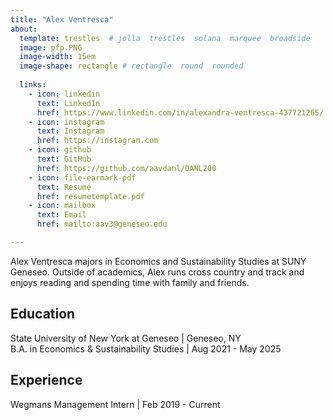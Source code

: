 ```yaml
---
title: "Alex Ventresca"
about:
  template: trestles  # jolla  trestles  solana  marquee  broadside
  image: pfp.PNG
  image-width: 15em
  image-shape: rectangle # rectangle  round  rounded
  
  links:
    - icon: linkedin
      text: LinkedIn
      href: https://www.linkedin.com/in/alexandra-ventresca-437721265/ 
    - icon: instagram
      text: Instagram
      href: https://instagram.com
    - icon: github
      text: GitHub
      href: https://github.com/aavdanl/DANL200
    - icon: file-earmark-pdf
      text: Resumé
      href: resumetemplate.pdf
    - icon: mailbox
      text: Email
      href: mailto:aav3@geneseo.edu

---
```



Alex Ventresca majors in Economics and Sustainability Studies at SUNY Geneseo. Outside of academics, Alex runs cross country and track and enjoys reading and spending time with family and friends.

## Education

State University of New York at Geneseo | Geneseo, NY <br>
B.A. in Economics & Sustainability Studies | Aug 2021 - May 2025 <br>

## Experience

Wegmans Management Intern | Feb 2019 - Current


